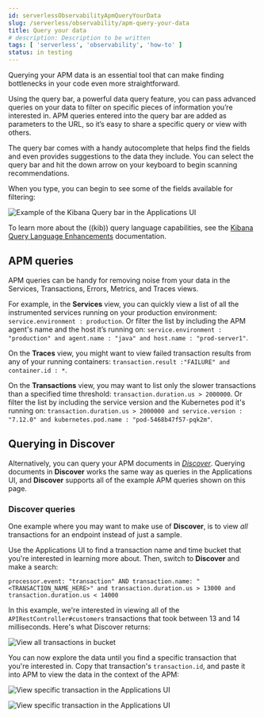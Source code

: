 ```yaml
---
id: serverlessObservabilityApmQueryYourData
slug: /serverless/observability/apm-query-your-data
title: Query your data
# description: Description to be written
tags: [ 'serverless', 'observability', 'how-to' ]
status: in testing
---
```



Querying your APM data is an essential tool that can make finding bottlenecks in your code even more straightforward.

Using the query bar, a powerful data query feature, you can pass advanced queries on your data
to filter on specific pieces of information you’re interested in.
APM queries entered into the query bar are added as parameters to the URL, so it’s easy to share a specific query or view with others.

The query bar comes with a handy autocomplete that helps find the fields and even provides suggestions to the data they include.
You can select the query bar and hit the down arrow on your keyboard to begin scanning recommendations.

When you type, you can begin to see some of the fields available for filtering:

![Example of the Kibana Query bar in the Applications UI](images/advanced-queries/apm-query-bar.png)

<DocCallOut title="Tip">

To learn more about the ((kib)) query language capabilities, see the [Kibana Query Language Enhancements](((kibana-ref))/kuery-query.html) documentation.

</DocCallOut>

## APM queries

APM queries can be handy for removing noise from your data in the <DocLink id="serverlessObservabilityApmServices">Services</DocLink>, <DocLink id="serverlessObservabilityApmTransactions">Transactions</DocLink>,
<DocLink id="serverlessObservabilityApmErrors">Errors</DocLink>, <DocLink id="serverlessObservabilityApmMetrics">Metrics</DocLink>, and <DocLink id="serverlessObservabilityApmTraces">Traces</DocLink> views.

For example, in the **Services** view, you can quickly view a list of all the instrumented services running on your production
environment: `service.environment : production`. Or filter the list by including the APM agent's name and the host it’s running on:
`service.environment : "production" and agent.name : "java" and host.name : "prod-server1"`.

On the **Traces** view, you might want to view failed transaction results from any of your running containers:
`transaction.result :"FAILURE" and container.id : *`.

On the **Transactions** view, you may want to list only the slower transactions than a specified time threshold: `transaction.duration.us > 2000000`.
Or filter the list by including the service version and the Kubernetes pod it's running on:
`transaction.duration.us > 2000000 and service.version : "7.12.0" and kubernetes.pod.name : "pod-5468b47f57-pqk2m"`.

## Querying in Discover

Alternatively, you can query your APM documents in [*Discover*](((kibana-ref))/discover.html).
Querying documents in **Discover** works the same way as queries in the Applications UI,
and **Discover** supports all of the example APM queries shown on this page.

### Discover queries

One example where you may want to make use of **Discover**,
is to view  _all_ transactions for an endpoint instead of just a sample.

Use the Applications UI to find a transaction name and time bucket that you're interested in learning more about.
Then, switch to **Discover** and make a search:

```shell
processor.event: "transaction" AND transaction.name: "<TRANSACTION_NAME_HERE>" and transaction.duration.us > 13000 and transaction.duration.us < 14000
```

In this example, we're interested in viewing all of the `APIRestController#customers` transactions
that took between 13 and 14 milliseconds. Here's what Discover returns:

![View all transactions in bucket](images/advanced-queries/advanced-discover.png)

You can now explore the data until you find a specific transaction that you're interested in.
Copy that transaction's `transaction.id`, and paste it into APM to view the data in the context of the APM:

![View specific transaction in the Applications UI](images/advanced-queries/specific-transaction-search.png)

![View specific transaction in the Applications UI](images/advanced-queries/specific-transaction.png)


<Feedback slug="/serverless/observability/apm-query-your-data" />
